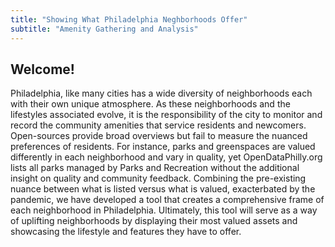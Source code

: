 ```yaml
---
title: "Showing What Philadelphia Neghborhoods Offer"
subtitle: "Amenity Gathering and Analysis"
---
```


<!-- start the markdown section for writing -->
<!-- I recommend playing around in design with the index.qmd to make the story page Anna recommended. -->
## Welcome!

Philadelphia, like many cities has a wide diversity of neighborhoods each with their own unique atmosphere. As these neighborhoods and the lifestyles associated evolve, it is the responsibility of the city to monitor and record the community amenities that service residents and newcomers. Open-sources provide broad overviews but fail to measure the nuanced preferences of residents.
For instance, parks and greenspaces are valued differently in each neighborhood and vary in quality, yet OpenDataPhilly.org lists all parks managed by Parks and Recreation without the additional insight on quality and community feedback. 
Combining the pre-existing nuance between what is listed versus what is valued, exacterbated by  the pandemic, we have developed a tool that creates a comprehensive frame of each neighborhood in Philadelphia. Ultimately, this tool will serve as a way of uplifting neighborhoods by displaying their most valued assets and showcasing the lifestyle and features they have to offer. 











 
